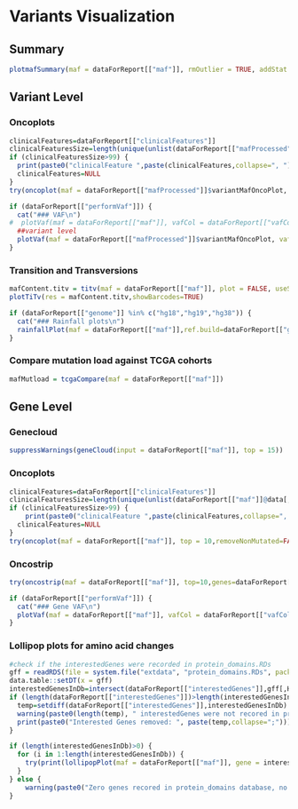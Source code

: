 
# Variants Visualization
## Summary
```r
plotmafSummary(maf = dataForReport[["maf"]], rmOutlier = TRUE, addStat = 'median', dashboard = TRUE, titvRaw = FALSE)
```


## Variant Level
### Oncoplots
```r
clinicalFeatures=dataForReport[["clinicalFeatures"]]
clinicalFeaturesSize=length(unique(unlist(dataForReport[["mafProcessed"]]$variantMafOncoPlot@data[,..clinicalFeatures])))
if (clinicalFeaturesSize>99) {
  print(paste0("clinicalFeature ",paste(clinicalFeatures,collapse=", ")," has too many groups. Reduce it to less than 99 groups for Oncoplots"))
  clinicalFeatures=NULL
}
try(oncoplot(maf = dataForReport[["mafProcessed"]]$variantMafOncoPlot, top = 10,removeNonMutated=FALSE,showTumorSampleBarcodes=TRUE,clinicalFeatures=clinicalFeatures,barcode_mar=9,gene_mar=11))
```

<!-- ### VAF -->
```r
if (dataForReport[["performVaf"]]) {
  cat("### VAF\n")
#  plotVaf(maf = dataForReport[["maf"]], vafCol = dataForReport[["vafCol"]])
  ##variant level
  plotVaf(maf = dataForReport[["mafProcessed"]]$variantMafOncoPlot, vafCol = dataForReport[["vafCol"]])
}

```
<!-- ```{r} -->
<!-- plotVaf(maf = dataForReport[["maf"]], vafCol = dataForReport[["vafCol"]]) -->
<!-- ``` -->

### Transition and Transversions
```r
mafContent.titv = titv(maf = dataForReport[["maf"]], plot = FALSE, useSyn = TRUE)
plotTiTv(res = mafContent.titv,showBarcodes=TRUE)
```


<!-- ### Rainfall plots -->
```r
if (dataForReport[["genome"]] %in% c("hg18","hg19","hg38")) {
  cat("### Rainfall plots\n")
  rainfallPlot(maf = dataForReport[["maf"]],ref.build=dataForReport[["genome"]])
}
```


### Compare mutation load against TCGA cohorts
```r
mafMutload = tcgaCompare(maf = dataForReport[["maf"]])
```

## Gene Level
### Genecloud
```r
suppressWarnings(geneCloud(input = dataForReport[["maf"]], top = 15))
```

### Oncoplots
```r
clinicalFeatures=dataForReport[["clinicalFeatures"]]
clinicalFeaturesSize=length(unique(unlist(dataForReport[["maf"]]@data[,..clinicalFeatures])))
if (clinicalFeaturesSize>99) {
    print(paste0("clinicalFeature ",paste(clinicalFeatures,collapse=", ")," has too many groups. Reduce it to less than 99 groups for Oncoplots and Oncostrip"))
  clinicalFeatures=NULL
}
try(oncoplot(maf = dataForReport[["maf"]], top = 10,removeNonMutated=FALSE,showTumorSampleBarcodes=TRUE,clinicalFeatures=clinicalFeatures,barcode_mar=9))
```

### Oncostrip

```r
try(oncostrip(maf = dataForReport[["maf"]], top=10,genes=dataForReport[["interestedGenes"]],removeNonMutated=FALSE,showTumorSampleBarcodes=TRUE,clinicalFeatures=clinicalFeatures,barcode_mar=9))
```

<!-- ### VAF -->
```r
if (dataForReport[["performVaf"]]) {
  cat("### Gene VAF\n")
  plotVaf(maf = dataForReport[["maf"]], vafCol = dataForReport[["vafCol"]])
}
```

### Lollipop plots for amino acid changes
```r
#check if the interestedGenes were recorded in protein_domains.RDs 
gff = readRDS(file = system.file("extdata", "protein_domains.RDs", package = "maftools"))
data.table::setDT(x = gff)
interestedGenesInDb=intersect(dataForReport[["interestedGenes"]],gff[,HGNC])
if (length(dataForReport[["interestedGenes"]])>length(interestedGenesInDb)) {
  temp=setdiff(dataForReport[["interestedGenes"]],interestedGenesInDb)
  warning(paste0(length(temp), " interestedGenes were not recored in protein_domains database, removed from Lollipop plots"))
  print(paste0("Interested Genes removed: ", paste(temp,collapse=";")))
}

if (length(interestedGenesInDb)>0) {
  for (i in 1:length(interestedGenesInDb)) {
    try(print(lollipopPlot(maf = dataForReport[["maf"]], gene = interestedGenesInDb[i], AACol = dataForReport[["AACol"]], showMutationRate = TRUE)))
  }
} else {
    warning(paste0("Zero genes recored in protein_domains database, no Lollipop plots"))
}

```
